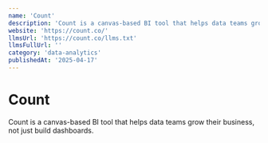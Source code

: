 ```yaml
---
name: 'Count'
description: 'Count is a canvas-based BI tool that helps data teams grow their business, not just build dashboards.'
website: 'https://count.co/'
llmsUrl: 'https://count.co/llms.txt'
llmsFullUrl: ''
category: 'data-analytics'
publishedAt: '2025-04-17'
---
```


# Count

Count is a canvas-based BI tool that helps data teams grow their business, not just build dashboards.
